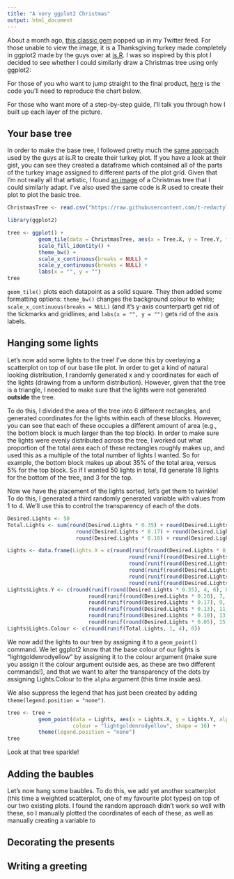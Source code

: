 ```yaml
---
title: "A very ggplot2 Christmas"
output: html_document
---
```


About a month ago, [this classic gem](http://is-r.tumblr.com/post/36277968787/happy-thanksgiving-from-isr) popped up in my Twitter feed. For those unable to view the image, it is a Thanksgiving turkey made completely in ggplot2 made by the guys over at [is.R](http://is-r.tumblr.com/). I was so inspired by this plot I decided to see whether I could similarly draw a Christmas tree using only ggplot2:

For those of you who want to jump straight to the final product, [here]() is the code you'll need to reproduce the chart below.



For those who want more of a step-by-step guide, I'll talk you through how I built up each layer of the picture.

## Your base tree

In order to make the base tree, I followed pretty much the [same approach](https://gist.github.com/cdesante/0ab7a6076c0cd0993cc0ae0eb3ecd2fc#file-turkey2016-r) used by the guys at is.R to create their turkey plot. If you have a look at their gist, you can see they created a dataframe which contained all of the parts of the turkey image assigned to different parts of the plot grid. Given that I'm not really all that artistic, I found [an image](https://encrypted-tbn2.gstatic.com/images?q=tbn:ANd9GcSw0w-1TOPluH3LzKgtgqCbmp16eZx8W6SIIiE01QxJL7m3GaaE) of a Christmas tree that I could similarly adapt. I've also used the same code is.R used to create their plot to plot the basic tree.

```r
ChristmasTree <- read.csv("https://raw.githubusercontent.com/t-redactyl/Blog-posts/master/Christmas%20tree%20base%20data.csv")

library(ggplot2)

tree <- ggplot() + 
          geom_tile(data = ChristmasTree, aes(x = Tree.X, y = Tree.Y, fill = Tree.Colour)) +       
          scale_fill_identity() + 
          theme_bw() +
          scale_x_continuous(breaks = NULL) + 
          scale_y_continuous(breaks = NULL) +
          labs(x = "", y = "")
tree
```

`geom_tile()` plots each datapoint as a solid square. They then added some formatting options: `theme_bw()` changes the background colour to white; `scale_x_continuous(breaks = NULL)` (and it's y-axis counterpart) get rid of the tickmarks and gridlines; and `labs(x = "", y = "")` gets rid of the axis labels.

## Hanging some lights

Let's now add some lights to the tree! I've done this by overlaying a scatterplot on top of our base tile plot. In order to get a kind of natural looking distribution, I randomly generated x and y coordinates for each of the lights (drawing from a uniform distribution). However, given that the tree is a triangle, I needed to make sure that the lights were not generated **outside** the tree.

To do this, I divided the area of the tree into 6 different rectangles, and generated coordinates for the lights within each of these blocks. However, you can see that each of these occupies a different amount of area (e.g., the bottom block is much larger than the top block). In order to make sure the lights were evenly distributed across the tree, I worked out what proportion of the total area each of these rectangles roughly makes up, and used this as a multiple of the total number of lights I wanted. So for example, the bottom block makes up about 35% of the total area, versus 5% for the top block. So if I wanted 50 lights in total, I'd generate 18 lights for the bottom of the tree, and 3 for the top.

Now we have the placement of the lights sorted, let's get them to twinkle! To do this, I generated a third randomly generated variable with values from 1 to 4. We'll use this to control the transparency of each of the dots.

```r
Desired.Lights <- 50
Total.Lights <- sum(round(Desired.Lights * 0.35) + round(Desired.Lights * 0.20) + 
                      round(Desired.Lights * 0.17) + round(Desired.Lights * 0.13) +
                      round(Desired.Lights * 0.10) + round(Desired.Lights * 0.05))

Lights <- data.frame(Lights.X = c(round(runif(round(Desired.Lights * 0.35), 4, 18), 0),
                                       round(runif(round(Desired.Lights * 0.20), 5, 17), 0),
                                       round(runif(round(Desired.Lights * 0.17), 6, 16), 0),
                                       round(runif(round(Desired.Lights * 0.13), 7, 15), 0),
                                       round(runif(round(Desired.Lights * 0.10), 8, 14), 0),
                                       round(runif(round(Desired.Lights * 0.05), 10, 12), 0)))
Lights$Lights.Y <- c(round(runif(round(Desired.Lights * 0.35), 4, 6), 0),
                          round(runif(round(Desired.Lights * 0.20), 7, 8), 0),
                          round(runif(round(Desired.Lights * 0.17), 9, 10), 0),
                          round(runif(round(Desired.Lights * 0.13), 11, 12), 0),
                          round(runif(round(Desired.Lights * 0.10), 13, 14), 0),
                          round(runif(round(Desired.Lights * 0.05), 15, 17), 0))
Lights$Lights.Colour <- c(round(runif(Total.Lights, 1, 4), 0))
```

We now add the lights to our tree by assigning it to a `geom_point()` command. We let ggplot2 know that the base colour of our lights is "lightgoldenrodyellow" by assigning it to the colour argument (make sure you assign it the colour argument outside aes, as these are two different commands!), and that we want to alter the transparency of the dots by assigning Lights.Colour to the `alpha` argument (this time inside aes). 

We also suppress the legend that has just been created by adding `theme(legend.position = "none")`.

```r
tree <- tree +
          geom_point(data = Lights, aes(x = Lights.X, y = Lights.Y, alpha = Lights.Colour),
                     colour = "lightgoldenrodyellow", shape = 16) +
          theme(legend.position = "none")
tree
```

Look at that tree sparkle!

## Adding the baubles

Let's now hang some baubles. To do this, we add yet another scatterplot (this time a weighted scatterplot, one of my favourite plot types) on top of our two existing plots. I found the random approach didn't work so well with these, so I manually plotted the coordinates of each of these, as well as manually creating a variable to

## Decorating the presents


## Writing a greeting


